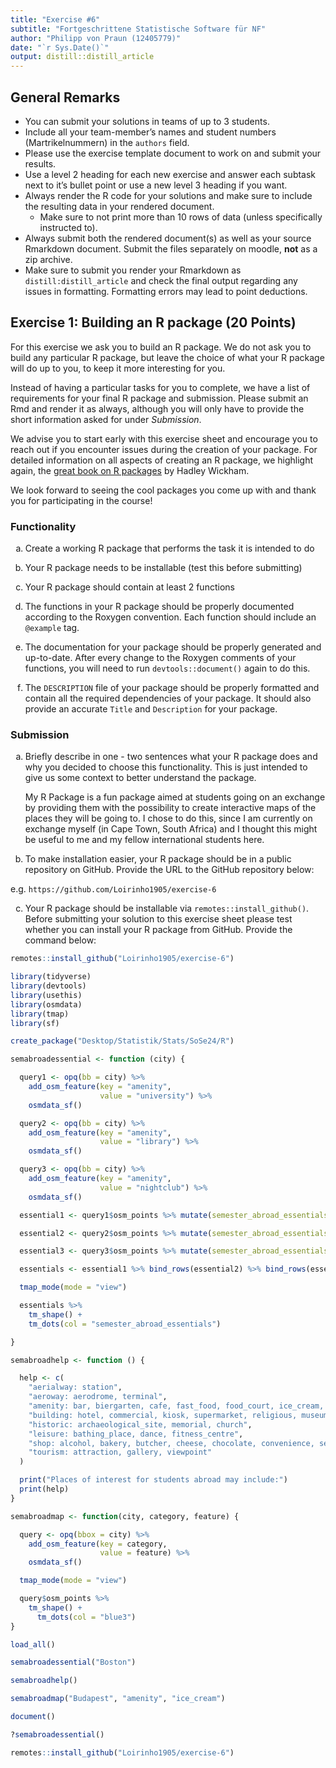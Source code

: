 ```yaml
---
title: "Exercise #6"
subtitle: "Fortgeschrittene Statistische Software für NF"
author: "Philipp von Praun (12405779)"
date: "`r Sys.Date()`"
output: distill::distill_article
---
```


## General Remarks

-   You can submit your solutions in teams of up to 3 students.
-   Include all your team-member's names and student numbers
    (Martrikelnummern) in the `authors` field.
-   Please use the exercise template document to work on and submit your
    results.
-   Use a level 2 heading for each new exercise and answer each subtask
    next to it's bullet point or use a new level 3 heading if you want.
-   Always render the R code for your solutions and make sure to include
    the resulting data in your rendered document.
    -   Make sure to not print more than 10 rows of data (unless
        specifically instructed to).
-   Always submit both the rendered document(s) as well as your source
    Rmarkdown document. Submit the files separately on moodle, **not**
    as a zip archive.
-   Make sure to submit you render your Rmarkdown as
    `distill:distill_article` and check the final output regarding any
    issues in formatting. Formatting errors may lead to point
    deductions.

## Exercise 1: Building an R package (20 Points)

For this exercise we ask you to build an R package. We do not ask you to
build any particular R package, but leave the choice of what your R
package will do up to you, to keep it more interesting for you.

Instead of having a particular tasks for you to complete, we have a list
of requirements for your final R package and submission. Please submit
an Rmd and render it as always, although you will only have to provide
the short information asked for under *Submission*.

We advise you to start early with this exercise sheet and encourage you
to reach out if you encounter issues during the creation of your
package. For detailed information on all aspects of creating an R
package, we highlight again, the [great book on R
packages](https://r-pkgs.org/) by Hadley Wickham.

We look forward to seeing the cool packages you come up with and thank
you for participating in the course!

### Functionality

a)  Create a working R package that performs the task it is intended to
    do

b)  Your R package needs to be installable (test this before submitting)

c)  Your R package should contain at least 2 functions

d)  The functions in your R package should be properly documented
    according to the Roxygen convention. Each function should include an
    `@example` tag.

e)  The documentation for your package should be properly generated and
    up-to-date. After every change to the Roxygen comments of your
    functions, you will need to run `devtools::document()` again to do
    this.

f)  The `DESCRIPTION` file of your package should be properly formatted
    and contain all the required dependencies of your package. It should
    also provide an accurate `Title` and `Description` for your package.

### Submission

a)  Briefly describe in one - two sentences what your R package does and
    why you decided to choose this functionality. This is just intended
    to give us some context to better understand the package.
    
    My R Package is a fun package aimed at students going on an exchange by providing them with the possibility to create interactive maps of the places they will be going to. I chose to do this, since I am currently on exchange myself (in Cape Town, South Africa) and I thought this might be useful to me and my fellow international students here.

b)  To make installation easier, your R package should be in a public
    repository on GitHub. Provide the URL to the GitHub repository
    below:

e.g. `https://github.com/Loirinho1905/exercise-6`

c)  Your R package should be installable via
    `remotes::install_github()`. Before submitting your solution to this
    exercise sheet please test whether you can install your R package
    from GitHub. Provide the command below:

``` r
remotes::install_github("Loirinho1905/exercise-6")
```

```r
library(tidyverse)
library(devtools)
library(usethis)
library(osmdata)
library(tmap)
library(sf)
```

```r
create_package("Desktop/Statistik/Stats/SoSe24/R")
```

```r
semabroadessential <- function (city) {

  query1 <- opq(bb = city) %>%
    add_osm_feature(key = "amenity",
                    value = "university") %>%
    osmdata_sf()

  query2 <- opq(bb = city) %>%
    add_osm_feature(key = "amenity",
                    value = "library") %>%
    osmdata_sf()

  query3 <- opq(bb = city) %>%
    add_osm_feature(key = "amenity",
                    value = "nightclub") %>%
    osmdata_sf()

  essential1 <- query1$osm_points %>% mutate(semester_abroad_essentials = "university building")

  essential2 <- query2$osm_points %>% mutate(semester_abroad_essentials = "library")

  essential3 <- query3$osm_points %>% mutate(semester_abroad_essentials = "nightclub")

  essentials <- essential1 %>% bind_rows(essential2) %>% bind_rows(essential3)

  tmap_mode(mode = "view")

  essentials %>%
    tm_shape() +
    tm_dots(col = "semester_abroad_essentials")

}
```

```r
semabroadhelp <- function () {

  help <- c(
    "aerialway: station",
    "aeroway: aerodrome, terminal",
    "amenity: bar, biergarten, cafe, fast_food, food_court, ice_cream, pub, restaurant, dancing_school, university, language_school, library, surf_school, bicycle_rental, car_rental, atm, bank, hospital, dentist, pharmacy, cinema, nightclub, theatre, marketplace",
    "building: hotel, commercial, kiosk, supermarket, religious, museum, castle, pagoda",
    "historic: archaeological_site, memorial, church",
    "leisure: bathing_place, dance, fitness_centre",
    "shop: alcohol, bakery, butcher, cheese, chocolate, convenience, seafood, wine, boutique, shoes, second_hand, cosmetics, tattoo, furniture, kitchen, electronics, books, laundry",
    "tourism: attraction, gallery, viewpoint"
  )

  print("Places of interest for students abroad may include:")
  print(help)
}
```

```r
semabroadmap <- function(city, category, feature) {

  query <- opq(bbox = city) %>%
    add_osm_feature(key = category,
                    value = feature) %>%
    osmdata_sf()

  tmap_mode(mode = "view")

  query$osm_points %>%
    tm_shape() +
      tm_dots(col = "blue3")
}
```

```r
load_all()
```

```r
semabroadessential("Boston")
```

```r
semabroadhelp()
```

```r
semabroadmap("Budapest", "amenity", "ice_cream")
```

```r
document()
```

```r
?semabroadessential()
```

```r
remotes::install_github("Loirinho1905/exercise-6")
```

